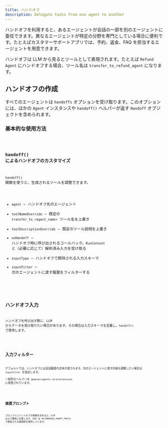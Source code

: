```yaml
---
title: ハンドオフ
description: Delegate tasks from one agent to another
---
```



ハンドオフを利用すると、あるエージェントが会話の一部を別のエージェントに委任できます。異なるエージェントが特定の分野を専門としている場合に便利です。たとえばカスタマーサポートアプリでは、予約、返金、FAQ を担当するエージェントを用意できます。

ハンドオフは LLM から見るとツールとして表現されます。たとえば `Refund Agent` にハンドオフする場合、ツール名は `transfer_to_refund_agent` になります。

## ハンドオフの作成

すべてのエージェントは `handoffs` オプションを受け取ります。このオプションには、ほかの `Agent` インスタンスや `handoff()` ヘルパーが返す `Handoff` オブジェクトを含められます。

### 基本的な使用方法

<Code lang="typescript" code={basicUsageExample} title="Basic handoffs" />

### handoff() によるハンドオフのカスタマイズ

`handoff()` 関数を使うと、生成されるツールを調整できます。

- `agent` – ハンドオフ先のエージェント
- `toolNameOverride` – 既定の `transfer_to_<agent_name>` ツール名を上書き
- `toolDescriptionOverride` – 既定のツール説明を上書き
- `onHandoff` – ハンドオフ時に呼び出されるコールバック。`RunContext` と（必要に応じて）解析済み入力を受け取る
- `inputType` – ハンドオフで期待される入力スキーマ
- `inputFilter` – 次のエージェントに渡す履歴をフィルターする

<Code
  lang="typescript"
  code={customizeHandoffExample}
  title="Customized handoffs"
/>

## ハンドオフ入力

ハンドオフを呼び出す際に、LLM からデータを受け取りたい場合があります。その場合は入力スキーマを定義し、`handoff()` で使用します。

<Code lang="typescript" code={handoffInputExample} title="Handoff inputs" />

## 入力フィルター

デフォルトでは、ハンドオフには会話履歴の全体が渡されます。次のエージェントに渡す内容を調整したい場合は `inputFilter` を指定します。  
一般的なヘルパーは `@openai/agents-core/extensions` に用意されています。

<Code lang="typescript" code={inputFilterExample} title="Input filters" />

## 推奨プロンプト

プロンプトにハンドオフの情報を含めると、LLM はより確実に応答します。SDK は `RECOMMENDED_PROMPT_PREFIX` で推奨される接頭辞を提供しています。

<Code
  lang="typescript"
  code={recommendedPromptExample}
  title="Recommended prompts"
/>
